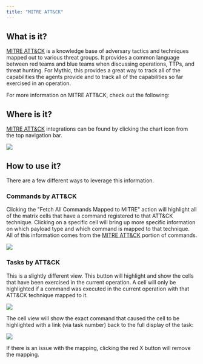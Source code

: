 ```yaml
---
title: "MITRE ATT&CK"
---
```


## What is it?

[MITRE ATT&CK](https://attack.mitre.org/) is a knowledge base of adversary tactics and techniques mapped out to various threat groups. It provides a common language between red teams and blue teams when discussing operations, TTPs, and threat hunting. For Mythic, this provides a great way to track all of the capabilities the agents provide and to track all of the capabilities so far exercised in an operation.

For more information on MITRE ATT&CK, check out the following:

<CardGroup>

<Card title="https://attack.mitre.org" icon="arrow-right" link="https://attack.mitre.org/" iconType="solid" horizontal/>

<Card title="MITRE ATT&CK" icon="arrow-right" link="https://twitter.com/mitreattack" iconType="solid" horizontal/>

<Card title="https://attackevals.mitre.org/" icon="arrow-right" link="https://attackevals.mitre.org/" iconType="solid" horizontal/>

</CardGroup>


## Where is it?

[MITRE ATT&CK](https://attack.mitre.org/) integrations can be found by clicking the chart icon from the top navigation bar.

<Frame>
  <img src="/images/version-3.0/image-32.avif"/>
</Frame>

## How to use it?

There are a few different ways to leverage this information.

### Commands by ATT&CK

Clicking the "Fetch All Commands Mapped to MITRE" action will highlight all of the matrix cells that have a command registered to that ATT&CK technique. Clicking on a specific cell will bring up more specific information on which payload type and which command is mapped to that technique. All of this information comes from the [MITRE ATT&CK](https://docs.mythic-c2.net/version-3.0/operational-pieces/understanding-commands/mitre-att-and-ck) portion of commands.

<Frame>
  <img src="/images/version-3.0/image-33.avif"/>
</Frame>

### Tasks by ATT&CK

This is a slightly different view. This button will highlight and show the cells that have been exercised in the current operation. A cell will only be highlighted if a command was executed in the current operation with that ATT&CK technique mapped to it.

<Frame>
  <img src="/images/version-3.0/image-34.avif"/>
</Frame>

The cell view will show the exact command that caused the cell to be highlighted with a link (via task number) back to the full display of the task:

<Frame caption="mappings for the current operation in ATT&CK">
  <img src="/images/version-3.0/image-35.avif"/>
</Frame>

If there is an issue with the mapping, clicking the red X button will remove the mapping.
